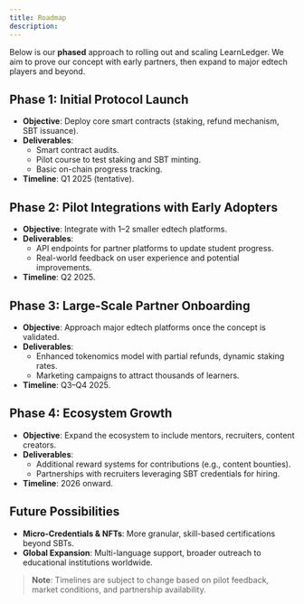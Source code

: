 ```yaml
---
title: Roadmap
description: 
---
```



Below is our **phased** approach to rolling out and scaling LearnLedger. We aim to prove our concept with early partners, then expand to major edtech players and beyond.

## Phase 1: Initial Protocol Launch
- **Objective**: Deploy core smart contracts (staking, refund mechanism, SBT issuance).  
- **Deliverables**:
  - Smart contract audits.
  - Pilot course to test staking and SBT minting.
  - Basic on-chain progress tracking.
- **Timeline**: Q1 2025 (tentative).

## Phase 2: Pilot Integrations with Early Adopters
- **Objective**: Integrate with 1–2 smaller edtech platforms.  
- **Deliverables**:
  - API endpoints for partner platforms to update student progress.
  - Real-world feedback on user experience and potential improvements.
- **Timeline**: Q2 2025.

## Phase 3: Large-Scale Partner Onboarding
- **Objective**: Approach major edtech platforms once the concept is validated.  
- **Deliverables**:
  - Enhanced tokenomics model with partial refunds, dynamic staking rates.
  - Marketing campaigns to attract thousands of learners.
- **Timeline**: Q3–Q4 2025.

## Phase 4: Ecosystem Growth
- **Objective**: Expand the ecosystem to include mentors, recruiters, content creators.  
- **Deliverables**:
  - Additional reward systems for contributions (e.g., content bounties).
  - Partnerships with recruiters leveraging SBT credentials for hiring.
- **Timeline**: 2026 onward.

## Future Possibilities
- **Micro-Credentials & NFTs**: More granular, skill-based certifications beyond SBTs.  
- **Global Expansion**: Multi-language support, broader outreach to educational institutions worldwide.

> **Note**: Timelines are subject to change based on pilot feedback, market conditions, and partnership availability.